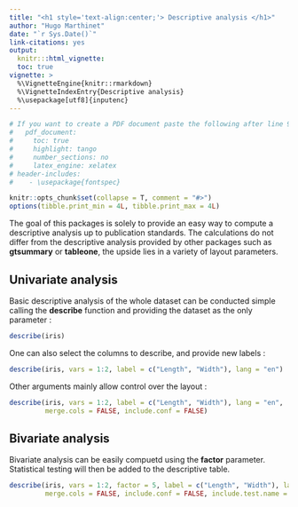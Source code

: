 ```yaml
---
title: "<h1 style='text-align:center;'> Descriptive analysis </h1>"
author: "Hugo Marthinet"
date: "`r Sys.Date()`"
link-citations: yes
output:
  knitr:::html_vignette:
  toc: true
vignette: >
  %\VignetteEngine{knitr::rmarkdown}
  %\VignetteIndexEntry{Descriptive analysis}
  %\usepackage[utf8]{inputenc}
---
```


\setmainfont{Calibri Light}

```r

# If you want to create a PDF document paste the following after line 9 above:
#   pdf_document:
#     toc: true
#     highlight: tango
#     number_sections: no
#     latex_engine: xelatex    
# header-includes: 
#    - \usepackage{fontspec}

knitr::opts_chunk$set(collapse = T, comment = "#>")
options(tibble.print_min = 4L, tibble.print_max = 4L)
```

The goal of this packages is solely to provide an easy way to compute a descriptive analysis up to publication standards. 
The calculations do not differ from the descriptive analysis provided by other packages such as **gtsummary** or **tableone**, 
the upside lies in a variety of layout parameters. 

## Univariate analysis

Basic descriptive analysis of the whole dataset can be conducted simple calling the **describe** function and providing the dataset as the only parameter :

```r
describe(iris)
```

One can also select the columns to describe, and provide new labels :

```r
describe(iris, vars = 1:2, label = c("Length", "Width"), lang = "en")
```

Other arguments mainly allow control over the layout :

```r
describe(iris, vars = 1:2, label = c("Length", "Width"), lang = "en",
         merge.cols = FALSE, include.conf = FALSE)
```

## Bivariate analysis

Bivariate analysis can be easily compuetd using the **factor** parameter. Statistical testing will then be added to the descriptive table.

```r
describe(iris, vars = 1:2, factor = 5, label = c("Length", "Width"), lang = "en",
         merge.cols = FALSE, include.conf = FALSE, include.test.name = TRUE)
```
